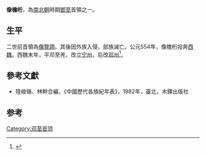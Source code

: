 '''像檐桁'''，為[[南北朝|南北朝]]時期[[鄧至|鄧至]]首領之一。

== 生平 ==
二世前首領為[[像覽蹄|像覽蹄]]。其後因外族入侵，部族滅亡。公元554年，像檐桁投奔[[西魏|西魏]]。西魏末年，平邓至羌，改立[[宁州_(西魏)|宁州]]，后改[[邓州_(西魏)|邓州]]<ref>{{Cite book|title=中国帝王大全|last=何光岳主编|first=|publisher=海口：[[海南出版社|海南出版社]]|year=1996.08|isbn=7-80617-345-5|location=|pages=428}}</ref>。

==參考文獻==
*陸峻嶺、林幹合編，《中國歷代各族紀年表》，1982年，臺北，木鐸出版社

==参考==
{{reflist}}
{{start box}}
{{s-before|以前二世世系不明，<br>二世前為[[像覽蹄|像覽蹄]]}}
{{s-title|鄧至首領|？年—554年}}
{{s-after|—}}
{{end box}}
[[Category:邓至首领|Category:邓至首领]]